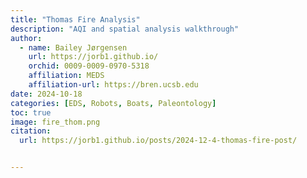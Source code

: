 ```yaml
---
title: "Thomas Fire Analysis"
description: "AQI and spatial analysis walkthrough"
author: 
  - name: Bailey Jørgensen
    url: https://jorb1.github.io/
    orchid: 0009-0009-0970-5318
    affiliation: MEDS
    affiliation-url: https://bren.ucsb.edu
date: 2024-10-18
categories: [EDS, Robots, Boats, Paleontology]
toc: true
image: fire_thom.png
citation:
  url: https://jorb1.github.io/posts/2024-12-4-thomas-fire-post/


---
```

